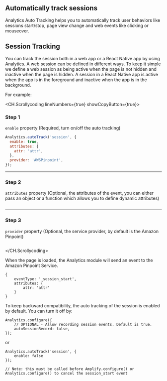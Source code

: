 ## Automatically track sessions

Analytics Auto Tracking helps you to automatically track user behaviors like sessions start/stop, page view change and web events like clicking or mouseover.

## Session Tracking

You can track the session both in a web app or a React Native app by using Analytics. A web session can be defined in different ways. To keep it simple we define a web session as being active when the page is not hidden and inactive when the page is hidden. A session in a React Native app is active when the app is in the foreground and inactive when the app is in the background.

For example:

<CH.Scrollycoding lineNumbers={true} showCopyButton={true}>

### Step 1

`enable` property (Required, turn on/off the auto tracking)

```js app.js focus=2
Analytics.autoTrack('session', {
  enable: true,
  attributes: {
    attr: 'attr',
  },
  provider: 'AWSPinpoint',
});
```

---

### Step 2

`attributes` property (Optional, the attributes of the event, you can either pass an object or a function which allows you to define dynamic attributes)

```js app.js focus=3:5

```

---

### Step 3

`provider` property (Optional, the service provider, by default is the Amazon Pinpoint)

```js app.js focus=6

```

</CH.Scrollycoding>

When the page is loaded, the Analytics module will send an event to the Amazon Pinpoint Service.

```
{
    eventType: '_session_start',
    attributes: {
        attr: 'attr'
    }
}

```

To keep backward compatibility, the auto tracking of the session is enabled by default. You can turn it off by:

```
Analytics.configure({
    // OPTIONAL - Allow recording session events. Default is true.
    autoSessionRecord: false,
});
```

or

```
Analytics.autoTrack('session', {
    enable: false
});

// Note: this must be called before Amplify.configure() or Analytics.configure() to cancel the session_start event

```

<div style={{ height: 999 }} />

